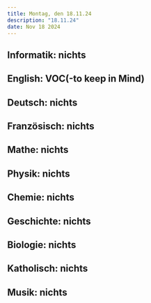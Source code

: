 ```yaml
---
title: Montag, den 18.11.24
description: "18.11.24"
date: Nov 18 2024
---
```


## Informatik: nichts
## English: VOC(-to keep in Mind)
## Deutsch: nichts
## Französisch: nichts
## Mathe: nichts
## Physik: nichts
## Chemie: nichts
## Geschichte: nichts
## Biologie: nichts
## Katholisch: nichts
## Musik: nichts